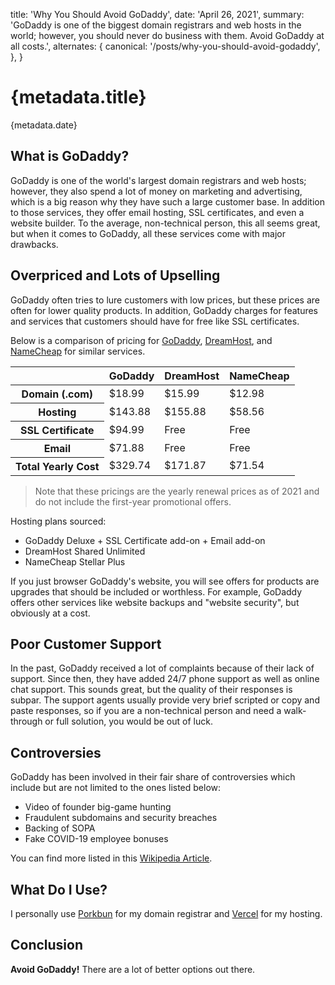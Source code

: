   title: 'Why You Should Avoid GoDaddy',
  date: 'April 26, 2021',
  summary:
    'GoDaddy is one of the biggest domain registrars and web hosts in the world; however, you should never do business with them. Avoid GoDaddy at all costs.',
  alternates: {
    canonical: '/posts/why-you-should-avoid-godaddy',
  },
}

# {metadata.title}

<div className='-mt-5'>{metadata.date}</div>

## What is GoDaddy?

GoDaddy is one of the world's largest domain registrars and web hosts; however, they also spend a lot of money on marketing and advertising, which is a big reason why they have such a large customer base. In addition to those services, they offer email hosting, SSL certificates, and even a website builder. To the average, non-technical person, this all seems great, but when it comes to GoDaddy, all these services come with major drawbacks.

## Overpriced and Lots of Upselling

GoDaddy often tries to lure customers with low prices, but these prices are often for lower quality products. In addition, GoDaddy charges for features and services that customers should have for free like SSL certificates.

Below is a comparison of pricing for [GoDaddy](https://www.godaddy.com/), [DreamHost](https://www.dreamhost.com/), and [NameCheap](https://www.namecheap.com/) for similar services.

<div className='table-container'>
  <table className='m-0'>
    <thead>
      <tr>
        <th></th>
        <th>GoDaddy</th>
        <th>DreamHost</th>
        <th>NameCheap</th>
      </tr>
    </thead>
    <tbody>
      <tr>
        <th>Domain (.com)</th>
        <td>$18.99</td>
        <td>$15.99</td>
        <td>$12.98</td>
      </tr>
      <tr>
        <th>Hosting</th>
        <td>$143.88</td>
        <td>$155.88</td>
        <td>$58.56</td>
      </tr>
      <tr>
        <th>SSL Certificate</th>
        <td>$94.99</td>
        <td>Free</td>
        <td>Free</td>
      </tr>
      <tr>
        <th>Email</th>
        <td>$71.88</td>
        <td>Free</td>
        <td>Free</td>
      </tr>
      <tr>
        <th>Total Yearly Cost</th>
        <td>$329.74</td>
        <td>$171.87</td>
        <td>$71.54</td>
      </tr>
    </tbody>
  </table>
</div>

> Note that these pricings are the yearly renewal prices as of 2021 and do not include the first-year promotional offers.

Hosting plans sourced:

- GoDaddy Deluxe + SSL Certificate add-on + Email add-on
- DreamHost Shared Unlimited
- NameCheap Stellar Plus

If you just browser GoDaddy's website, you will see offers for products are upgrades that should be included or worthless. For example, GoDaddy offers other services like website backups and "website security", but obviously at a cost.

## Poor Customer Support

In the past, GoDaddy received a lot of complaints because of their lack of support. Since then, they have added 24/7 phone support as well as online chat support. This sounds great, but the quality of their responses is subpar. The support agents usually provide very brief scripted or copy and paste responses, so if you are a non-technical person and need a walk-through or full solution, you would be out of luck.

## Controversies

GoDaddy has been involved in their fair share of controversies which include but are not limited to the ones listed below:

- Video of founder big-game hunting
- Fraudulent subdomains and security breaches
- Backing of SOPA
- Fake COVID-19 employee bonuses

You can find more listed in this [Wikipedia Article](https://en.wikipedia.org/wiki/GoDaddy#Controversies).

## What Do I Use?

I personally use [Porkbun](https://porkbun.com) for my domain registrar and [Vercel](https://vercel.com) for my hosting.

## Conclusion

**Avoid GoDaddy!** There are a lot of better options out there.
